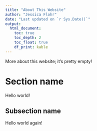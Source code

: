 ```yaml
---
title: "About This Website"
author: "Jessica Flohr"
date: "Last updated on `r Sys.Date()`"
output:
  html_document:
    toc: true
    toc_depth: 2
    toc_float: true
    df_print: kable
---
```


More about this website; it's pretty empty!

# Section name

Hello world!

## Subsection name

Hello world again!
